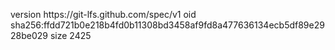 version https://git-lfs.github.com/spec/v1
oid sha256:ffdd721b0e218b4fd0b11308bd3458af9fd8a477636134ecb5df89e2928be029
size 2425
